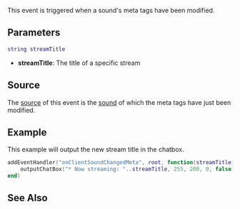 
{{Client event}}
This event is triggered when a sound's meta tags have been modified.

==Parameters==
<syntaxhighlight lang="lua">
string streamTitle
</syntaxhighlight> 

*'''streamTitle''': The title of a specific stream

==Source==
The [[/event_system#Event_source.md|source]] of this event is the [[/sound.md|sound]] of which the meta tags have just been modified.

==Example== 
<section name="Client" class="client" show="true">
This example will output the new stream title in the chatbox.

<syntaxhighlight lang="lua">
addEventHandler("onClientSoundChangedMeta", root, function(streamTitle)
    outputChatBox("* Now streaming: "..streamTitle, 255, 200, 0, false)
end)
</syntaxhighlight>
</section>

==See Also==

{{Sound events}}